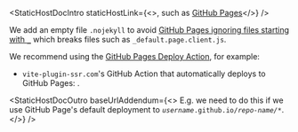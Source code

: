 
<StaticHostDocIntro
  staticHostLink={<>, such as <a href="https://pages.github.com/">GitHub Pages</a></>}
/>

We add an empty file `.nojekyll` to avoid [GitHub Pages ignoring files starting with `_`](https://stackoverflow.com/questions/6397780/names-starting-with-underscore-shows-errors-page-doesnot-exists-for-gh-pages-bra) which breaks files such as `_default.page.client.js`.

We recommend using the [GitHub Pages Deploy Action](https://github.com/JamesIves/github-pages-deploy-action), for example:
- `vite-plugin-ssr.com`'s GitHub Action that automatically deploys to GitHub Pages: <RepoLink path='.github/workflows/docs.yml' />.

<StaticHostDocOutro
  baseUrlAddendum={<> E.g. we need to do this if we use GitHub Page's default deployment to <code><i>username</i>.github.io/<i>repo-name/*</i></code>.</>}
/>
